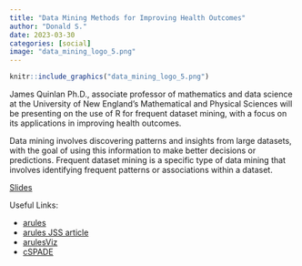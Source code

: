 ```yaml
---
title: "Data Mining Methods for Improving Health Outcomes"
author: "Donald S."
date: 2023-03-30
categories: [social]
image: "data_mining_logo_5.png"
---
```


```r

knitr::include_graphics("data_mining_logo_5.png")

```

James Quinlan Ph.D., associate professor of mathematics and data science at the University of New England's Mathematical and Physical Sciences will be presenting on the use of R for frequent dataset mining, with a focus on its applications in improving health outcomes.

Data mining involves discovering patterns and insights from large datasets, with the goal of using this information to make better decisions or predictions. Frequent dataset mining is a specific type of data mining that involves identifying frequent patterns or associations within a dataset.

[Slides](https://github.com/mainerusergroup/mainerusergroup.github.io/blob/main/posts/023_meet-up_data-mining/Frequent%20Symptom%20Mining%20Slides.pdf)

Useful Links:

+ [arules](https://github.com/mhahsler/arules)
+ [arules JSS article](https://www.jstatsoft.org/article/view/v014i15)
+ [arulesViz](https://github.com/mhahsler/arulesViz)
+ [cSPADE](https://github.com/zakimjz/cSPADE)


